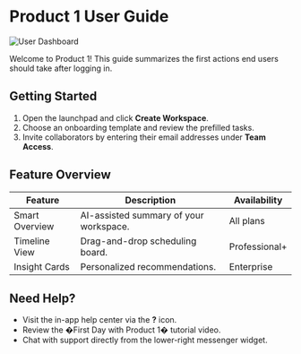 # Product 1 User Guide

![User Dashboard](https://via.placeholder.com/800x420?text=Product+1+Dashboard)

Welcome to Product 1! This guide summarizes the first actions end users should take after logging in.

## Getting Started

1. Open the launchpad and click **Create Workspace**.
2. Choose an onboarding template and review the prefilled tasks.
3. Invite collaborators by entering their email addresses under **Team Access**.

## Feature Overview

| Feature | Description | Availability |
| --- | --- | --- |
| Smart Overview | AI-assisted summary of your workspace. | All plans |
| Timeline View | Drag-and-drop scheduling board. | Professional+ |
| Insight Cards | Personalized recommendations. | Enterprise |

## Need Help?

- Visit the in-app help center via the **?** icon.
- Review the �First Day with Product 1� tutorial video.
- Chat with support directly from the lower-right messenger widget.
